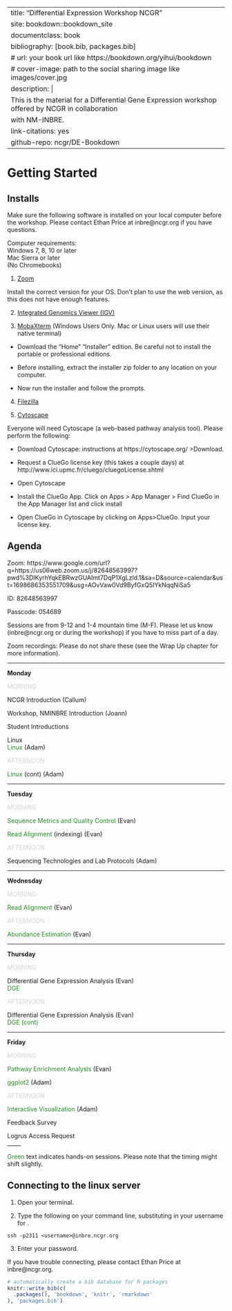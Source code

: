 
---
title: "Differential Expression Workshop NCGR"
site: bookdown::bookdown_site
documentclass: book
bibliography: [book.bib, packages.bib]
# url: your book url like https://bookdown.org/yihui/bookdown
# cover-image: path to the social sharing image like images/cover.jpg
description: |
  This is the material for a Differential Gene Expression workshop offered by NCGR in collaboration
  with NM-INBRE.
link-citations: yes
github-repo: ncgr/DE-Bookdown
---

# Getting Started

## Installs

Make sure the following software is installed on your local computer before the workshop. Please contact Ethan Price at inbre\@ncgr.org if you have questions.


Computer requirements:\
Windows 7, 8, 10 or later \
Mac Sierra or later\
(No Chromebooks) 


1. [Zoom](https://zoom.us/download)

Install the correct version for your OS. Don't plan to use the web version, as this does not have enough features. 

2. [Integrated Genomics Viewer (IGV)](https://software.broadinstitute.org/software/igv/download)

3. [MobaXterm](https://mobaxterm.mobatek.net/download.html) (Windows Users Only. Mac or Linux users will use their native terminal)

* Download the "Home" "Installer" edition.  Be careful not to install the portable or professional editions.  

* Before installing, extract the installer zip folder to any location on your computer.  

* Now run the installer and follow the prompts.

4. [Filezilla](https://filezilla-project.org/)

5. [Cytoscape](https://cytoscape.org/)

Everyone will need Cytoscape (a web-based pathway analysis tool).  Please perform the following:

* Download Cytoscape: instructions at https://cytoscape.org/ >Download. 

* Request a ClueGo license key (this takes a couple days) at http://www.ici.upmc.fr/cluego/cluegoLicense.shtml

* Open Cytoscape 

* Install the ClueGo App. Click on Apps > App Manager > Find ClueGo in the App Manager list and click install 

* Open ClueGo in Cytoscape by clicking on Apps>ClueGo. Input your license key.


## Agenda


Zoom: https://www.google.com/url?q=https://us06web.zoom.us/j/82648563997?pwd%3DIKyrhYqkEBRwzGUAImt7DqP1XgLzld.1&sa=D&source=calendar&ust=1698686353551709&usg=AOvVaw0Vd9ByfGxQ5IYkNqqNiSa5

ID: 82648563997

Passcode: 054689

Sessions are from 9-12 and 1-4 mountain time (M-F). Please let us know (inbre@ncgr.org or during the workshop) if you have to miss part of a day.

Zoom recordings:
Please do not share these (see the Wrap Up chapter for more information).

_____

**Monday**

<span style="color: lightgray;">MORNING</span>\

NCGR Introduction (Callum)\

Workshop, NMINBRE Introduction (Joann)\

Student Introductions\
 

Linux\
<span style="color: forestgreen;">Linux</span> (Adam)


<span style="color: lightgray;">AFTERNOON</span>\


<span style="color: forestgreen;">Linux</span> (cont) (Adam)


_____

**Tuesday**

<span style="color: lightgray;">MORNING</span>\

<span style="color: forestgreen;">Sequence Metrics and Quality Control</span> (Evan)\

<span style="color: forestgreen;">Read Alignment</span> (indexing) (Evan)\


<span style="color: lightgray;">AFTERNOON</span>\

Sequencing Technologies and Lab Protocols (Adam)


_____

**Wednesday**

<span style="color: lightgray;">MORNING</span>\

<span style="color: forestgreen;">Read Alignment</span> (Evan)\

<span style="color: lightgray;">AFTERNOON</span>\

<span style="color: forestgreen;">Abundance Estimation</span> (Evan)\ 


_____

**Thursday**

<span style="color: lightgray;">MORNING</span>\


Differential Gene Expression Analysis (Evan)\
<span style="color: forestgreen;">DGE</span>


<span style="color: lightgray;">AFTERNOON</span>\

Differential Gene Expression Analysis (Evan) \
<span style="color: forestgreen;">DGE (cont)</span>


_____

**Friday**

<span style="color: lightgray;">MORNING</span>\

<span style="color: forestgreen;">Pathway Enrichment Analysis</span> (Evan)\

<span style="color: forestgreen;">ggplot2</span> (Adam)\


<span style="color: lightgray;">AFTERNOON</span>\

<span style="color: forestgreen;">Interactive Visualization</span> (Adam)\

Feedback Survey\

Logrus Access Request\
_____

<span style="color: forestgreen;">Green</span> text indicates hands-on sessions. Please note that the timing might shift slightly.


## Connecting to the linux server

1. Open your terminal.

2. Type the following on your command line, substituting in your username for <username>.

```
ssh -p2311 <username>@inbre.ncgr.org
```

3. Enter your password.

If you have trouble connecting, please contact Ethan Price at inbre\@ncgr.org.



```r
# automatically create a bib database for R packages
knitr::write_bib(c(
  .packages(), 'bookdown', 'knitr', 'rmarkdown'
), 'packages.bib')
```
